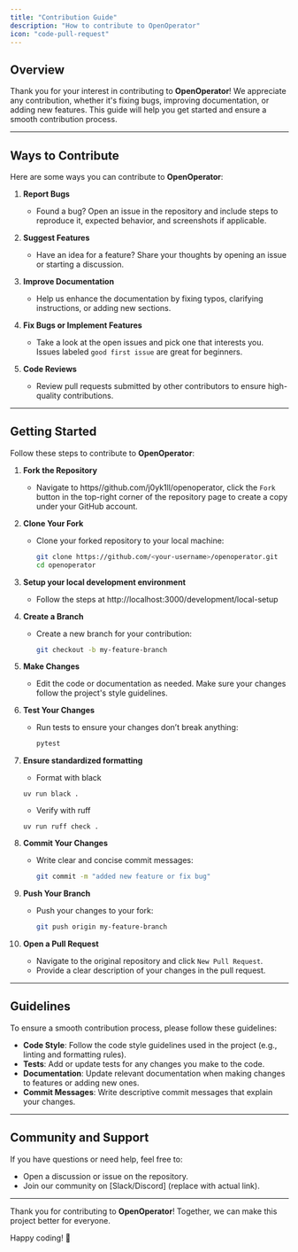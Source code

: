 ```yaml
---
title: "Contribution Guide"
description: "How to contribute to OpenOperator"
icon: "code-pull-request"
---
```


## Overview

Thank you for your interest in contributing to **OpenOperator**! We appreciate any contribution, whether it's fixing bugs, improving documentation, or adding new features. This guide will help you get started and ensure a smooth contribution process.

---

## Ways to Contribute

Here are some ways you can contribute to **OpenOperator**:

1. **Report Bugs**
   - Found a bug? Open an issue in the repository and include steps to reproduce it, expected behavior, and screenshots if applicable.

2. **Suggest Features**
   - Have an idea for a feature? Share your thoughts by opening an issue or starting a discussion.

3. **Improve Documentation**
   - Help us enhance the documentation by fixing typos, clarifying instructions, or adding new sections.

4. **Fix Bugs or Implement Features**
   - Take a look at the open issues and pick one that interests you. Issues labeled `good first issue` are great for beginners.

5. **Code Reviews**
   - Review pull requests submitted by other contributors to ensure high-quality contributions.

---

## Getting Started

Follow these steps to contribute to **OpenOperator**:

1. **Fork the Repository**
   - Navigate to https//github.com/j0yk1ll/openoperator, click the `Fork` button in the top-right corner of the repository page to create a copy under your GitHub account.

2. **Clone Your Fork**
   - Clone your forked repository to your local machine:
     ```bash
     git clone https://github.com/<your-username>/openoperator.git
     cd openoperator
     ```

3. **Setup your local development environment**
    - Follow the steps at http://localhost:3000/development/local-setup

4. **Create a Branch**
   - Create a new branch for your contribution:
     ```bash
     git checkout -b my-feature-branch
     ```

5. **Make Changes**
   - Edit the code or documentation as needed. Make sure your changes follow the project's style guidelines.

6. **Test Your Changes**
   - Run tests to ensure your changes don’t break anything:
     ```bash
     pytest
     ```

7. **Ensure standardized formatting**
   - Format with black
   ```
   uv run black .
   ```
   - Verify with ruff
   ```
   uv run ruff check .
   ```

8. **Commit Your Changes**
   - Write clear and concise commit messages:
     ```bash
     git commit -m "added new feature or fix bug"
     ```

9. **Push Your Branch**
   - Push your changes to your fork:
     ```bash
     git push origin my-feature-branch
     ```

9. **Open a Pull Request**
   - Navigate to the original repository and click `New Pull Request`.
   - Provide a clear description of your changes in the pull request.

---

## Guidelines

To ensure a smooth contribution process, please follow these guidelines:

- **Code Style**: Follow the code style guidelines used in the project (e.g., linting and formatting rules).
- **Tests**: Add or update tests for any changes you make to the code.
- **Documentation**: Update relevant documentation when making changes to features or adding new ones.
- **Commit Messages**: Write descriptive commit messages that explain your changes.

---

## Community and Support

If you have questions or need help, feel free to:

- Open a discussion or issue on the repository.
- Join our community on [Slack/Discord] (replace with actual link).

---

Thank you for contributing to **OpenOperator**! Together, we can make this project better for everyone.

Happy coding! 🚀
